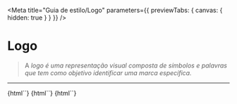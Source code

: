 


<Meta
  title="Guia de estilo/Logo"
  parameters={{ previewTabs: { canvas: { hidden: true } } }}
/>

# Logo

> A _logo é uma representação visual composta de símbolos e palavras que tem como objetivo identificar uma marca específica._

---

<Story name="Uso da logo" height="0">
  {html``}
</Story>

<General />

<Story name="Acessibilidade" height="0">
  {html``}
</Story>

<A11y />

<Story name="Desenvolvimento" height="0">
  {html``}
</Story>

<Code />
